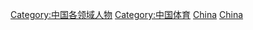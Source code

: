 [[Category:中国各领域人物|Category:中国各领域人物]]
[[Category:中国体育|Category:中国体育]]
[[Category:各国体育人物|China]]
[[Category:亚洲体育人物|China]]